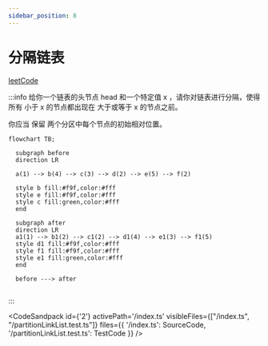 ```yaml
---
sidebar_position: 8
---
```



# 分隔链表


[leetCode](https://leetcode.cn/problems/partition-list/)


:::info
给你一个链表的头节点 head 和一个特定值 x ，请你对链表进行分隔，使得所有 小于 x 的节点都出现在 大于或等于 x 的节点之前。

你应当 保留 两个分区中每个节点的初始相对位置。

```mermaid
flowchart TB;
  
  subgraph before
  direction LR
  
  a(1) --> b(4) --> c(3) --> d(2) --> e(5) --> f(2)

  style b fill:#f9f,color:#fff
  style e fill:#f9f,color:#fff
  style c fill:green,color:#fff
  end

  subgraph after
  direction LR
  a1(1) --> b1(2) --> c1(2) --> d1(4) --> e1(3) --> f1(5)
  style d1 fill:#f9f,color:#fff
  style f1 fill:#f9f,color:#fff
  style e1 fill:green,color:#fff
  end

  before ---> after
  
```

:::


<CodeSandpack
  id={'2'}
  activePath='/index.ts'
  visibleFiles={["/index.ts", "/partitionLinkList.test.ts"]}
  files={{
    '/index.ts': SourceCode,
    '/partitionLinkList.test.ts': TestCode
  }}
/>

